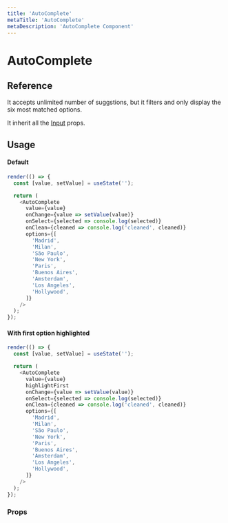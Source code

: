 ```yaml
---
title: 'AutoComplete'
metaTitle: 'AutoComplete'
metaDescription: 'AutoComplete Component'
---
```



# AutoComplete

## Reference

It accepts unlimited number of suggstions, but it filters and only display the six
most matched options.

It inherit all the [Input](/components/input/default) props.

## Usage

#### Default

```javascript state
render(() => {
  const [value, setValue] = useState('');

  return (
    <AutoComplete
      value={value}
      onChange={value => setValue(value)}
      onSelect={selected => console.log(selected)}
      onClean={cleaned => console.log('cleaned', cleaned)}
      options={[
        'Madrid',
        'Milan',
        'São Paulo',
        'New York',
        'Paris',
        'Buenos Aires',
        'Amsterdam',
        'Los Angeles',
        'Hollywood',
      ]}
    />
  );
});
```

#### With first option highlighted

```javascript state
render(() => {
  const [value, setValue] = useState('');

  return (
    <AutoComplete
      value={value}
      highlightFirst
      onChange={value => setValue(value)}
      onSelect={selected => console.log(selected)}
      onClean={cleaned => console.log('cleaned', cleaned)}
      options={[
        'Madrid',
        'Milan',
        'São Paulo',
        'New York',
        'Paris',
        'Buenos Aires',
        'Amsterdam',
        'Los Angeles',
        'Hollywood',
      ]}
    />
  );
});
```

### Props

<PropsTable component="AutoComplete" platform="web" />
